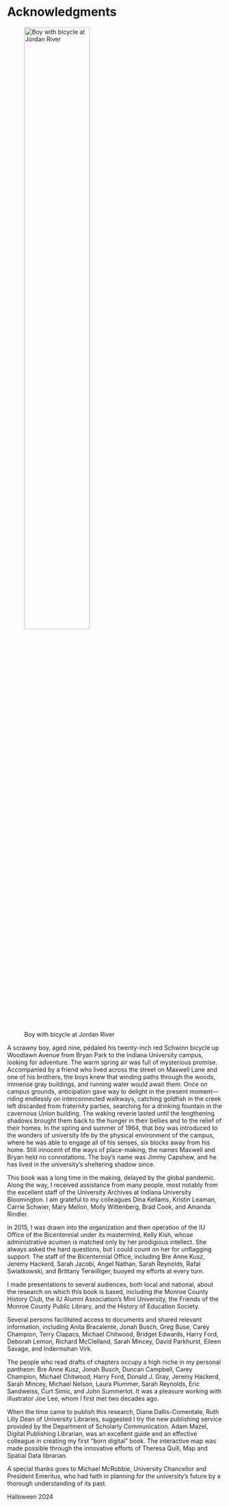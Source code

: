 # Acknowledgments {.unnumbered}

![Boy with bicycle at Jordan River](images/acknowledgements.jpeg){fig-alt="A drawing of a boy wading into the Jordan River, with a bicycle nearby." width="60%"}

:::: {.content-visible unless-format="pdf"}

::: {.acknowledgments-story}

A scrawny boy, aged nine, pedaled his twenty-inch red Schwinn bicycle up Woodlawn Avenue from Bryan Park to the Indiana University campus, looking for adventure. The warm spring air was full of mysterious promise. Accompanied by a friend who lived across the street on Maxwell Lane and one of his brothers, the boys knew that winding paths through the woods, immense gray buildings, and running water would await them. Once on campus grounds, anticipation gave way to delight in the present moment---riding endlessly on interconnected walkways, catching goldfish in the creek left discarded from fraternity parties, searching for a drinking fountain in the cavernous Union building. The waking reverie lasted until the lengthening shadows brought them back to the hunger in their bellies and to the relief of their homes. In the spring and summer of 1964, that boy was introduced to the wonders of university life by the physical environment of the campus, where he was able to engage all of his senses, six blocks away from his home. Still innocent of the ways of place-making, the names Maxwell and Bryan held no connotations. The boy's name was Jimmy Capshew, and he has lived in the university's sheltering shadow since.

:::

::::

::: {.content-visible when-format="pdf"}

```{=latex}
\begin{anecdote}
A scrawny boy, aged nine, pedaled his twenty-inch red Schwinn bicycle up Woodlawn Avenue from Bryan Park to the Indiana University campus, looking for adventure. The warm spring air was full of mysterious promise. Accompanied by a friend who lived across the street on Maxwell Lane and one of his brothers, the boys knew that winding paths through the woods, immense gray buildings, and running water would await them. Once on campus grounds, anticipation gave way to delight in the present moment---riding endlessly on interconnected walkways, catching goldfish in the creek left discarded from fraternity parties, searching for a drinking fountain in the cavernous Union building. The waking reverie lasted until the lengthening shadows brought them back to the hunger in their bellies and to the relief of their homes. In the spring and summer of 1964, that boy was introduced to the wonders of university life by the physical environment of the campus, where he was able to engage all of his senses, six blocks away from his home. Still innocent of the ways of place-making, the names Maxwell and Bryan held no connotations. The boy's name was Jimmy Capshew, and he has lived in the university's sheltering shadow since.
\end{anecdote}
```

:::

This book was a long time in the making, delayed by the global pandemic. Along the way, I received assistance from many people, most notably from the excellent staff of the University Archives at Indiana University Bloomington. I am grateful to my colleagues Dina Kellams, Kristin Leaman, Carrie Schwier, Mary Mellon, Molly Wittenberg, Brad Cook, and Amanda Rindler.  

In 2015, I was drawn into the organization and then operation of the IU Office of the Bicentennial under its mastermind, Kelly Kish, whose administrative acumen is matched only by her prodigious intellect. She always asked the hard questions, but I could count on her for unflagging support. The staff of the Bicentennial Office, including Bre Anne Kusz, Jeremy Hackerd, Sarah Jacobi, Angel Nathan, Sarah Reynolds, Rafal Swiatkowski, and Brittany Terwilliger, buoyed my efforts at every turn.  

I made presentations to several audiences, both local and national, about the research on which this book is based, including the Monroe County History Club, the IU Alumni Association's Mini University, the Friends of the Monroe County Public Library, and the History of Education Society.  

Several persons facilitated access to documents and shared relevant information, including Anita Bracalente, Jonah Busch, Greg Buse, Carey Champion, Terry Clapacs, Michael Chitwood, Bridget Edwards, Harry Ford, Deborah Lemon, Richard McClelland, Sarah Mincey, David Parkhurst, Eileen Savage, and Indermohan Virk.  

The people who read drafts of chapters occupy a high niche in my personal pantheon: Bre Anne Kusz, Jonah Busch, Duncan Campbell, Carey Champion, Michael Chitwood, Harry Ford, Donald J. Gray, Jeremy Hackerd, Sarah Mincey, Michael Nelson, Laura Plummer, Sarah Reynolds, Eric Sandweiss, Curt Simic, and John Summerlot. It was a pleasure working with illustrator Joe Lee, whom I first met two decades ago.  

When the time came to publish this research, Diane Dallis-Comentale, Ruth Lilly Dean of University Libraries, suggested I try the new publishing service provided by the Department of Scholarly Communication. Adam Mazel, Digital Publishing Librarian, was an excellent guide and an effective colleague in creating my first "born digital" book. The interactive map was made possible through the innovative efforts of Theresa Quill, Map and Spatial Data librarian.

A special thanks goes to Michael McRobbie, University Chancellor and President Emeritus, who had faith in planning for the university's future by a thorough understanding of its past.  

::: {.content-visible unless-format="pdf"}

[Halloween 2024]{.acknowledgments-date}

:::

::: {.content-visible when-format="pdf"}

```{=latex}
\begin{flushright}
Halloween 2024
\end{flushright}
```

:::